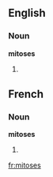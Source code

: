 ==English==

===Noun===
'''mitoses'''

# {{plural of|[[mitosis]]}}

==French==
{{pron|mi.tɔz}}

===Noun===
'''mitoses'''
# {{plural of|[[mitose]]}}

[[fr:mitoses]]